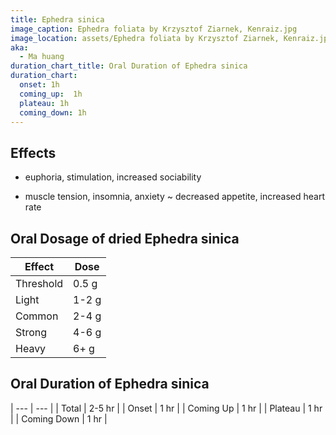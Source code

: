 ```yaml
---
title: Ephedra sinica
image_caption: Ephedra foliata by Krzysztof Ziarnek, Kenraiz.jpg
image_location: assets/Ephedra foliata by Krzysztof Ziarnek, Kenraiz.jpg
aka:
  - Ma huang
duration_chart_title: Oral Duration of Ephedra sinica
duration_chart:
  onset: 1h
  coming_up:  1h
  plateau: 1h
  coming_down: 1h
---
```


## Effects
+ euphoria, stimulation, increased sociability
- muscle tension, insomnia, anxiety
~ decreased appetite, increased heart rate

## Oral Dosage of dried Ephedra sinica
| Effect | Dose |
| --- | --- |
| Threshold | 0.5 g |
| Light | 1-2 g |
| Common | 2-4 g |
| Strong | 4-6 g |
| Heavy | 6+ g |

## Oral Duration of Ephedra sinica
| --- | --- |
| Total | 2-5 hr |
| Onset | 1 hr |
| Coming Up | 1 hr |
| Plateau | 1 hr |
| Coming Down | 1 hr |






